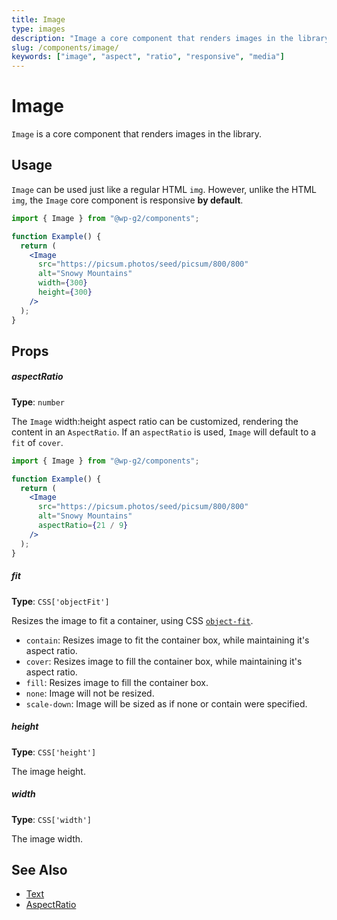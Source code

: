 ```yaml
---
title: Image
type: images
description: "Image a core component that renders images in the library."
slug: /components/image/
keywords: ["image", "aspect", "ratio", "responsive", "media"]
---
```


# Image

`Image` is a core component that renders images in the library.

<!-- props -->
<!-- Automatically Generated -->

## Usage

`Image` can be used just like a regular HTML `img`. However, unlike the HTML `img`, the `Image` core component is responsive **by default**.

```jsx live
import { Image } from "@wp-g2/components";

function Example() {
  return (
    <Image
      src="https://picsum.photos/seed/picsum/800/800"
      alt="Snowy Mountains"
      width={300}
      height={300}
    />
  );
}
```

## Props

##### aspectRatio

**Type**: `number`

The `Image` width:height aspect ratio can be customized, rendering the content in an `AspectRatio`. If an `aspectRatio` is used, `Image` will default to a `fit` of `cover`.

```jsx live
import { Image } from "@wp-g2/components";

function Example() {
  return (
    <Image
      src="https://picsum.photos/seed/picsum/800/800"
      alt="Snowy Mountains"
      aspectRatio={21 / 9}
    />
  );
}
```

##### fit

**Type**: `CSS['objectFit']`

Resizes the image to fit a container, using CSS [`object-fit`](https:*developer.mozilla.org/en-US/docs/Web/CSS/object-fit).

- `contain`: Resizes image to fit the container box, while maintaining it's aspect ratio.
- `cover`: Resizes image to fill the container box, while maintaining it's aspect ratio.
- `fill`: Resizes image to fill the container box.
- `none`: Image will not be resized.
- `scale-down`: Image will be sized as if none or contain were specified.

##### height

**Type**: `CSS['height']`

The image height.

##### width

**Type**: `CSS['width']`

The image width.

<!-- /Automatically Generated -->
<!-- /props -->

## See Also

- [Text](/components/text/)
- [AspectRatio](/components/aspectratio/)